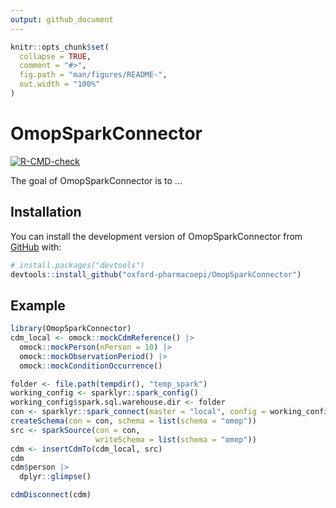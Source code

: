 ```yaml
---
output: github_document
---
```


<!-- README.md is generated from README.Rmd. Please edit that file -->

```r
knitr::opts_chunk$set(
  collapse = TRUE,
  comment = "#>",
  fig.path = "man/figures/README-",
  out.width = "100%"
)
```

# OmopSparkConnector

<!-- badges: start -->
[![R-CMD-check](https://github.com/oxford-pharmacoepi/OmopSparkConnector/actions/workflows/R-CMD-check.yaml/badge.svg)](https://github.com/oxford-pharmacoepi/OmopSparkConnector/actions/workflows/R-CMD-check.yaml)
<!-- badges: end -->

The goal of OmopSparkConnector is to ...

## Installation

You can install the development version of OmopSparkConnector from [GitHub](https://github.com/) with:

``` r
# install.packages("devtools")
devtools::install_github("oxford-pharmacoepi/OmopSparkConnector")
```

## Example


```r
library(OmopSparkConnector)
cdm_local <- omock::mockCdmReference() |>
  omock::mockPerson(nPerson = 10) |>
  omock::mockObservationPeriod() |>
  omock::mockConditionOccurrence()

folder <- file.path(tempdir(), "temp_spark")
working_config <- sparklyr::spark_config()
working_config$spark.sql.warehouse.dir <- folder
con <- sparklyr::spark_connect(master = "local", config = working_config)
createSchema(con = con, schema = list(schema = "omop"))
src <- sparkSource(con = con, 
                   writeSchema = list(schema = "omop"))
cdm <- insertCdmTo(cdm_local, src)
cdm
cdm$person |> 
  dplyr::glimpse()
```

```r
cdmDisconnect(cdm)
```
